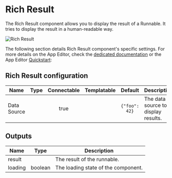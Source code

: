 

# Rich Result

The Rich Result component allows you to display the result of a Runnable. It tries to display the result in a human-readable way.

![Rich Result](../../assets/apps/4_app_component_library/rich_result.png.webp)

The following section details Rich Result component's specific settings. For more details on the App Editor, check the [dedicated documentation](../0_app_editor/index.mdx) or the App Editor [Quickstart](../../getting_started/7_apps_quickstart/index.mdx):

<div class="grid grid-cols-2 gap-6 mb-4">
    <DocCard
        color="orange"
        title="App Editor Documentation"
        description="The app editor is a low-code builder to create custom User Interfaces with components linked to runnables (scripts & flows)."
        href="/docs/apps/app_editor"
    />
    <DocCard
        color="orange"
        title="Apps Quickstart"
        description="Learn how to build your first app in a matter of minutes."
        href="/docs/getting_started/apps_quickstart"
    />
</div>

## Rich Result configuration

| Name        | Type | Connectable | Templatable |   Default   | Description                         |
| ----------- | :--: | :---------: | :---------: | :---------: | ----------------------------------- |
| Data Source |      |    true     |             | `{"foo": 42}` | The data source to display results. |

## Outputs

| Name    |  Type   | Description                         |
| ------- | :-----: | ----------------------------------- |
| result  |         | The result of the runnable.         |
| loading | boolean | The loading state of the component. |
